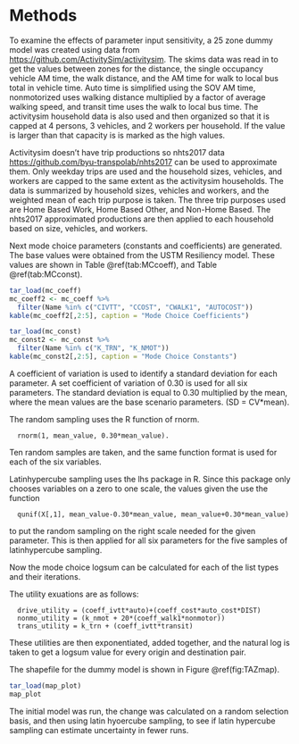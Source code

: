 # Methods

To examine the effects of parameter input sensitivity, a 25 zone dummy model was created using data from <https://github.com/ActivitySim/activitysim>. The skims data was read in to get the values between zones for the distance, the single occupancy vehicle AM time, the walk distance, and the AM time for walk to local bus total in vehicle time. Auto time is simplified using the SOV AM time, nonmotorized uses walking distance multiplied by a factor of average walking speed, and transit time uses the walk to local bus time. The activitysim household data is also used and then organized so that it is capped at 4 persons, 3 vehicles, and 2 workers per household. If the value is larger than that capacity is is marked as the high values. 

Activitysim doesn't have trip productions so nhts2017 data <https://github.com/byu-transpolab/nhts2017> can be used to approximate them. Only weekday trips are used and the household sizes, vehicles, and workers are capped to the same extent as the activitysim households. The data is summarized by household sizes, vehicles and workers, and the weighted mean of each trip purpose is taken. The three trip purposes used are Home Based Work, Home Based Other, and Non-Home Based. The nhts2017 approximated productions are then applied to each household based on size, vehicles, and workers.

Next mode choice parameters (constants and coefficients) are generated. The base values were obtained from the USTM Resiliency model. These values are shown in Table \@ref(tab:MCcoeff), and Table \@ref(tab:MCconst). 

```r
tar_load(mc_coeff)
mc_coeff2 <- mc_coeff %>%
  filter(Name %in% c("CIVTT", "CCOST", "CWALK1", "AUTOCOST"))
kable(mc_coeff2[,2:5], caption = "Mode Choice Coefficients")
```

```r
tar_load(mc_const)
mc_const2 <- mc_const %>%
  filter(Name %in% c("K_TRN", "K_NMOT"))
kable(mc_const2[,2:5], caption = "Mode Choice Constants")
```

A coefficient of variation is used to identify a standard deviation for each parameter. A set coefficient of variation of 0.30 is used for all six parameters. The standard deviation is equal to 0.30 multiplied by the mean, where the mean values are the base scenario parameters. (SD = CV*mean). 

The random sampling uses the R function of rnorm. 
```
  rnorm(1, mean_value, 0.30*mean_value). 
```
Ten random samples are taken, and the same function format is used for each of the six variables.

Latinhypercube sampling uses the lhs package in R. Since this package only chooses variables on a zero to one scale, the values given the use the function 
```
  qunif(X[,1], mean_value-0.30*mean_value, mean_value+0.30*mean_value) 
```
to put the random sampling on the right scale needed for the given parameter. This is then applied for all six parameters for the five samples of latinhypercube sampling.


Now the mode choice logsum can be calculated for each of the list types and their iterations.

The utility exuations are as follows:
```
  drive_utility = (coeff_ivtt*auto)+(coeff_cost*auto_cost*DIST)
  nonmo_utility = (k_nmot + 20*(coeff_walk1*nonmotor))
  trans_utility = k_trn + (coeff_ivtt*transit) 
```
These utilities are then exponentiated, added together, and the natural log is taken to get a logsum value for every origin and destination pair.
    

The shapefile for the dummy model is shown in Figure \@ref(fig:TAZmap). 

```r
tar_load(map_plot)
map_plot
```

The initial model was run, the change was calculated on a random selection basis, and then using latin hyoercube sampling, to see if latin hypercube sampling can estimate uncertainty in fewer runs.

